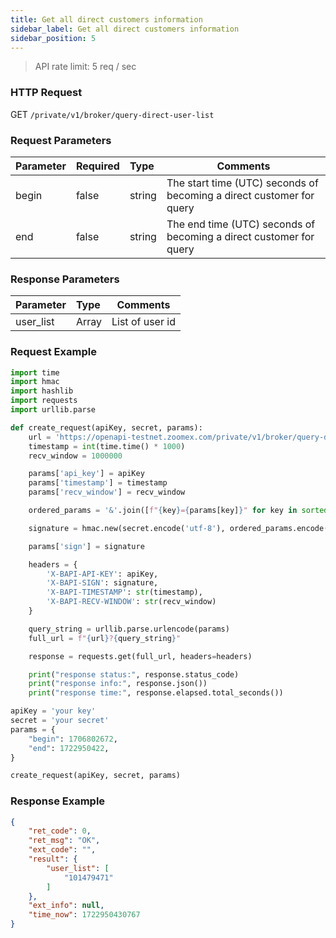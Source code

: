 ```yaml
---
title: Get all direct customers information
sidebar_label: Get all direct customers information
sidebar_position: 5
---
```


> API rate limit: 5 req / sec

### HTTP Request
GET `/private/v1/broker/query-direct-user-list`

### Request Parameters
| Parameter | Required | Type | Comments|
|:----- |:-------|:-----|------ |
|begin |false |string |The start time (UTC) seconds of becoming a direct customer for query |
|end |false |string |The end time (UTC) seconds of becoming a direct customer for query |

### Response Parameters
| Parameter | Type | Comments|
|:----- |:-----|----- |
|user_list |Array| List of user id|

### Request Example

```python
import time
import hmac
import hashlib
import requests
import urllib.parse

def create_request(apiKey, secret, params):
    url = 'https://openapi-testnet.zoomex.com/private/v1/broker/query-direct-user-list'
    timestamp = int(time.time() * 1000)
    recv_window = 1000000

    params['api_key'] = apiKey
    params['timestamp'] = timestamp
    params['recv_window'] = recv_window

    ordered_params = '&'.join([f"{key}={params[key]}" for key in sorted(params.keys())])

    signature = hmac.new(secret.encode('utf-8'), ordered_params.encode('utf-8'), hashlib.sha256).hexdigest()

    params['sign'] = signature

    headers = {
        'X-BAPI-API-KEY': apiKey,
        'X-BAPI-SIGN': signature,
        'X-BAPI-TIMESTAMP': str(timestamp),
        'X-BAPI-RECV-WINDOW': str(recv_window)
    }

    query_string = urllib.parse.urlencode(params)
    full_url = f"{url}?{query_string}"

    response = requests.get(full_url, headers=headers)

    print("response status:", response.status_code)
    print("response info:", response.json())
    print("response time:", response.elapsed.total_seconds())

apiKey = 'your key'
secret = 'your secret'
params = {
    "begin": 1706802672,
    "end": 1722950422,
}

create_request(apiKey, secret, params)
```

### Response Example

```json
{
    "ret_code": 0,
    "ret_msg": "OK",
    "ext_code": "",
    "result": {
        "user_list": [
            "101479471"
        ]
    },
    "ext_info": null,
    "time_now": 1722950430767
}
```
